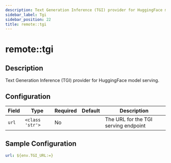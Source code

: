```yaml
---
description: Text Generation Inference (TGI) provider for HuggingFace model serving
sidebar_label: Tgi
sidebar_position: 22
title: remote::tgi
---
```


# remote::tgi

## Description

Text Generation Inference (TGI) provider for HuggingFace model serving.

## Configuration

| Field | Type | Required | Default | Description |
|-------|------|----------|---------|-------------|
| `url` | `<class 'str'>` | No |  | The URL for the TGI serving endpoint |

## Sample Configuration

```yaml
url: ${env.TGI_URL:=}
```
